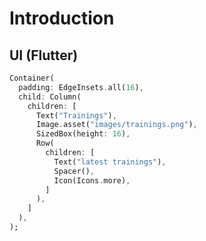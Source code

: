 # Introduction
## UI (Flutter)

```dart
Container(
  padding: EdgeInsets.all(16),
  child: Column(
    children: [
      Text("Trainings"),
      Image.asset("images/trainings.png"),
      SizedBox(height: 16),
      Row(
        children: [
          Text("latest trainings"),
          Spacer(),
          Icon(Icons.more),
        ]
      ),
    ]
  ),
);
```
